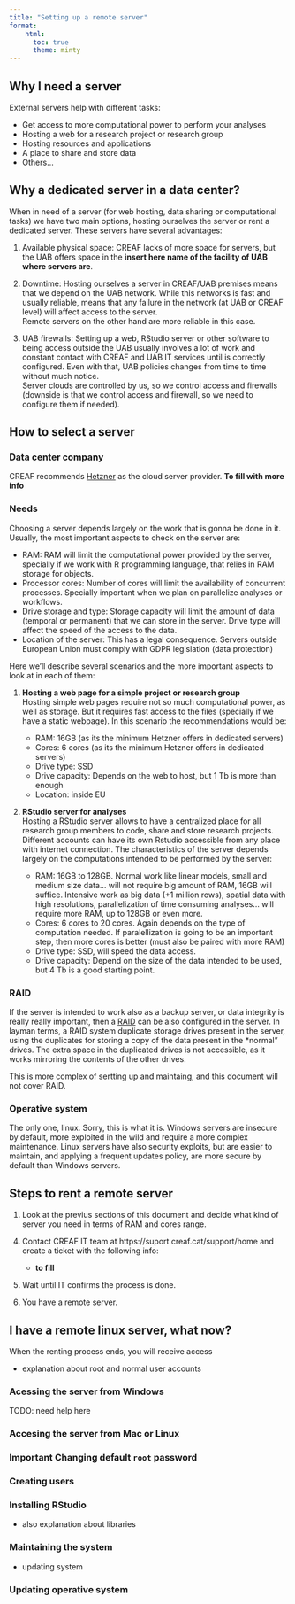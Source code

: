 ```yaml
---
title: "Setting up a remote server"
format:
    html:
      toc: true
      theme: minty
---
```


## Why I need a server

External servers help with different tasks:

  - Get access to more computational power to perform your analyses
  - Hosting a web for a research project or research group
  - Hosting resources and applications
  - A place to share and store data
  - Others...

## Why a dedicated server in a data center?

When in need of a server (for web hosting, data sharing or computational tasks) we have two main
options, hosting ourselves the server or rent a dedicated server. These servers have several
advantages:

  (@) Available physical space: CREAF lacks of more space for servers, but the UAB offers space in
  the **insert here name of the facility of UAB where servers are**.
  
  (@) Downtime: Hosting ourselves a server in CREAF/UAB premises means that we depend on the UAB
  network. While this networks is fast and usually reliable, means that any failure in the network
  (at UAB or CREAF level) will affect access to the server.  
  Remote servers on the other hand are more reliable in this case.
  
  (@) UAB firewalls: Setting up a web, RStudio server or other software to being access outside the
  UAB usually involves a lot of work and constant contact with CREAF and UAB IT services until is
  correctly configured. Even with that, UAB policies changes from time to time without much notice.  
  Server clouds are controlled by us, so we control access and firewalls (downside is that we control
  access and firewall, so we need to configure them if needed).

## How to select a server

### Data center company

CREAF recommends [Hetzner](https://www.hetzner.com/) as the cloud server provider.
**To fill with more info**

### Needs

Choosing a server depends largely on the work that is gonna be done in it. Usually, the most
important aspects to check on the server are:

  - RAM: RAM will limit the computational power provided by the server, specially if we work with
  R programming language, that relies in RAM storage for objects.  
  - Processor cores: Number of cores will limit the availability of concurrent processes. Specially
  important when we plan on parallelize analyses or workflows.
  - Drive storage and type: Storage capacity will limit the amount of data (temporal or permanent)
  that we can store in the server. Drive type will affect the speed of the access to the data.
  - Location of the server: This has a legal consequence. Servers outside European Union must
  comply with GDPR legislation (data protection)

Here we'll describe several scenarios and the more important aspects to look at in each of them:

  1. **Hosting a web page for a simple project or research group**  
  Hosting simple web pages require not so much computational power, as well as storage. But it
  requires fast access to the files (specially if we have a static webpage). In this scenario the
  recommendations would be:
  
      + RAM: 16GB (as its the minimum Hetzner offers in dedicated servers)
      + Cores: 6 cores (as its the minimum Hetzner offers in dedicated servers)
      + Drive type: SSD
      + Drive capacity: Depends on the web to host, but 1 Tb is more than enough
      + Location: inside EU
  
  1. **RStudio server for analyses**  
  Hosting a RStudio server allows to have a centralized place for all research group members to
  code, share and store research projects. Different accounts can have its own Rstudio accessible
  from any place with internet connection. The characteristics of the server depends largely on the
  computations intended to be performed by the server:
  
      + RAM: 16GB to 128GB. Normal work like linear models, small and medium size data... will not
      require big amount of RAM, 16GB will suffice. Intensive work as big data (+1 million rows),
      spatial data with high resolutions, parallelization of time consuming analyses... will require
      more RAM, up to 128GB or even more.
      + Cores: 6 cores to 20 cores. Again depends on the type of computation needed. If
      paralellization is going to be an important step, then more cores is better (must also be
      paired with more RAM)
      + Drive type: SSD, will speed the data access.
      + Drive capacity: Depend on the size of the data intended to be used, but 4 Tb is a good
      starting point.

### RAID

If the server is intended to work also as a backup server, or data integrity is really really
important, then a [RAID](https://en.wikipedia.org/wiki/RAID) can be also configured in the server.
In layman terms, a RAID system duplicate storage drives present in the server, using the duplicates
for storing a copy of the data present in the *normal" drives. The extra space in the duplicated
drives is not accessible, as it works mirroring the contents of the other drives.

This is more complex of sertting up and maintaing, and this document will not cover RAID.

### Operative system

The only one, linux. Sorry, this is what it is. Windows servers are insecure by default, more
exploited in the wild and require a more complex maintenance. Linux servers have also security
exploits, but are easier to maintain, and applying a frequent updates policy, are more secure by
default than Windows servers.

## Steps to rent a remote server

  1. Look at the previus sections of this document and decide what kind of server you need in terms
  of RAM and cores range.
  
  (@) Contact CREAF IT team at https://suport.creaf.cat/support/home and create a ticket with the
  following info:
  
     - **to fill**
  
  (@) Wait until IT confirms the process is done.
  
  (@) You have a remote server.


## I have a remote linux server, what now?

When the renting process ends, you will receive access

  - explanation about root and normal user accounts

### Acessing the server from Windows

  TODO: need help here

### Accesing the server from Mac or Linux

### **Important** Changing default `root` password

### Creating users

### Installing RStudio

  - also explanation about libraries

### Maintaining the system

  - updating system

### Updating operative system

